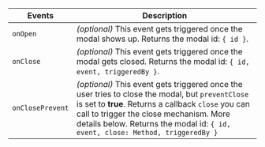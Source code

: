 | Events           | Description                                                                                                                                                                                                                                                                         |
| ---------------- | ----------------------------------------------------------------------------------------------------------------------------------------------------------------------------------------------------------------------------------------------------------------------------------- |
| `onOpen`         | _(optional)_ This event gets triggered once the modal shows up. Returns the modal id: `{ id }`.                                                                                                                                                                                     |
| `onClose`        | _(optional)_ This event gets triggered once the modal gets closed. Returns the modal id: `{ id, event, triggeredBy }`.                                                                                                                                                              |
| `onClosePrevent` | _(optional)_ This event gets triggered once the user tries to close the modal, but `preventClose` is set to **true**. Returns a callback `close` you can call to trigger the close mechanism. More details below. Returns the modal id: `{ id, event, close: Method, triggeredBy }` |
